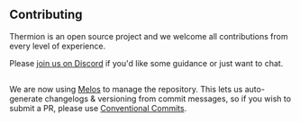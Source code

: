 ## Contributing

Thermion is an open source project and we welcome all contributions from every level of experience.

Please [join us on Discord](https://discord.gg/h2VdDK3EAQ) if you'd like some guidance or just want to chat.

##

We are now using [Melos](https://melos.invertase.dev/) to manage the repository. This lets us auto-generate changelogs & versioning from commit messages, so if you wish to submit a PR, please use [Conventional Commits](https://www.conventionalcommits.org/en/v1.0.0/).

